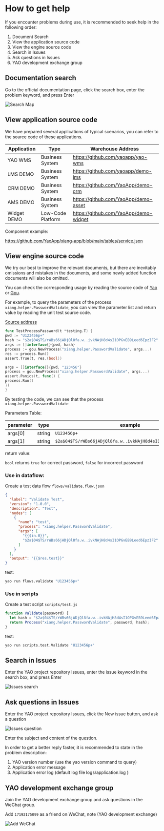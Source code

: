 # How to get help

If you encounter problems during use, it is recommended to seek help in the following order:

1. Document Search
2. View the application source code
3. View the engine source code
4. Search in Issues
5. Ask questions in Issues
6. YAO development exchange group

## Documentation search

Go to the official documentation page, click the search box, enter the problem keyword, and press Enter

![Search Map](https://release-sv-1252011659.cos.na-siliconvalley.myqcloud.com/docs/%E5%9F%BA%E7%A1%80/search.png)

## View application source code

We have prepared several applications of typical scenarios, you can refer to the source code of these applications.

| Application | Type              | Warehouse Address                     |
| ----------- | ----------------- | ------------------------------------- |
| YAO WMS     | Business System   | https://github.com/yaoapp/yao-wms     |
| LMS DEMO    | Business System   | https://github.com/yaoapp/demo-lms    |
| CRM DEMO    | Business System   | https://github.com/YaoApp/demo-crm    |
| AMS DEMO    | Business System   | https://github.com/YaoApp/demo-asset  |
| Widget DEMO | Low-Code Platform | https://github.com/YaoApp/demo-widget |

Component example:

https://github.com/YaoApp/xiang-app/blob/main/tables/service.json

## View engine source code

We try our best to improve the relevant documents, but there are inevitably omissions and mistakes in the documents, and some newly added function documents will also be omitted.

You can check the corresponding usage by reading the source code of [Yao](https://github.com/YaoApp/yao) or [Gou](https://github.com/YaoApp/gou).

For example, to query the parameters of the process `xiang.helper.PasswordValidate`, you can view the parameter list and return value by reading the unit test source code.

[Source address](https://github.com/YaoApp/yao/blob/main/helper/password_test.go)

```go
func TestProcessPassword(t *testing.T) {
pwd := "U123456p+"
hash := "$2a$04$TS/rWBs66jADjQl8fa.w..ivkNAjH8d4sI1OPGvEB9Leed6EpzIF2"
args := []interface{}{pwd, hash}
process := gou.NewProcess("xiang.helper.PasswordValidate", args...)
res := process.Run()
assert.True(t, res.(bool))

args = []interface{}{pwd, "123456"}
process = gou.NewProcess("xiang.helper.PasswordValidate", args...)
assert.Panics(t, func() {
process.Run()
})
}
```

By testing the code, we can see that the process `xiang.helper.PasswordValidate`

Parameters Table:

| parameter | type   | example                                                        |
| --------- | ------ | -------------------------------------------------------------- |
| args[0]   | string | `U123456p+`                                                    |
| args[1]   | string | `$2a$04$TS/rWBs66jADjQl8fa.w..ivkNAjH8d4sI1OPGvEB9Leed6EpzIF2` |

return value:

`bool` returns `true` for correct password, `false` for incorrect password

### Use in dataflow:

Create a test data flow `flows/validate.flow.json`

```json
{
  "label": "Validate Test",
  "version": "1.0.0",
  "description": "Test",
  "nodes": [
    {
      "name": "test",
      "process": "xiang.helper.PasswordValidate",
      "args": [
        "{{$in.0}}",
        "$2a$04$TS/rWBs66jADjQl8fa.w..ivkNAjH8d4sI1OPGvEB9Leed6EpzIF2"
      ]
    }
  ],
  "output": "{{$res.test}}"
}
```

test:

```bash
yao run flows.validate "U123456p+"
```

### Use in scripts

Create a test script `scripts/test.js`

```javascript
function Validate(password) {
  let hash = "$2a$04$TS/rWBs66jADjQl8fa.w..ivkNAjH8d4sI1OPGvEB9Leed6EpzIF2";
  return Process("xiang.helper.PasswordValidate", password, hash);
}
```

test:

```bash
yao run scripts.test.Validate "U123456p+"
```

## Search in Issues

Enter the YAO project repository Issues, enter the issue keyword in the search box, and press Enter

![Issues search](https://release-sv-1252011659.cos.na-siliconvalley.myqcloud.com/docs/%E5%9F%BA%E7%A1%80/Issues-search.png)

## Ask questions in Issues

Enter the YAO project repository Issues, click the New issue button, and ask a question

![Issues question](https://release-sv-1252011659.cos.na-siliconvalley.myqcloud.com/docs/%E5%9F%BA%E7%A1%80/Issues-new.png)

Enter the subject and content of the question.

In order to get a better reply faster, it is recommended to state in the problem description:

1. YAO version number (use the yao version command to query)
2. Application error message
3. Application error log (default log file logs/application.log )

## YAO development exchange group

Join the YAO development exchange group and ask questions in the WeChat group.

Add `17192175099` as a friend on WeChat, note (YAO development exchange)

![Add WeChat](https://raw.githubusercontent.com/YaoApp/yao/main/docs/wechat.jpg)

<Div style={{ display: "flex", justifyContent: "space-between" }}>
  <Link
    type="prev"
    title="YAO Programming Basics"
    link="Base Features/YAO Programming Basics"
  ></Link>
  <Link type="next" title="Yao Cli" link="Base Features/Yao Cli"></Link>
</Div>
